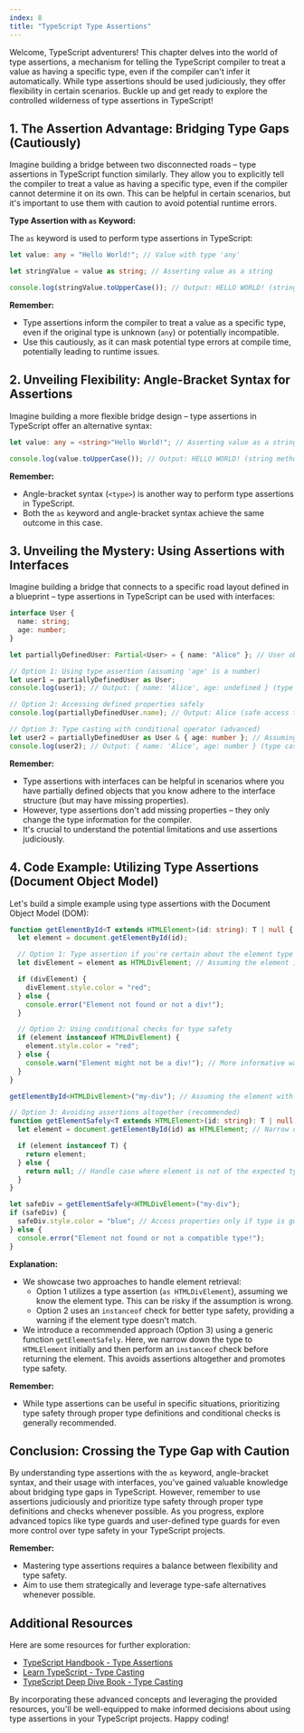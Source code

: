 ```yaml
---
index: 8
title: "TypeScript Type Assertions"
---
```


Welcome, TypeScript adventurers! This chapter delves into the world of type assertions, a mechanism for telling the TypeScript compiler to treat a value as having a specific type, even if the compiler can't infer it automatically. While type assertions should be used judiciously, they offer flexibility in certain scenarios. Buckle up and get ready to explore the controlled wilderness of type assertions in TypeScript!

## 1. The Assertion Advantage: Bridging Type Gaps (Cautiously)

Imagine building a bridge between two disconnected roads – type assertions in TypeScript function similarly. They allow you to explicitly tell the compiler to treat a value as having a specific type, even if the compiler cannot determine it on its own. This can be helpful in certain scenarios, but it's important to use them with caution to avoid potential runtime errors.

**Type Assertion with `as` Keyword:**

The `as` keyword is used to perform type assertions in TypeScript:

```typescript
let value: any = "Hello World!"; // Value with type 'any'

let stringValue = value as string; // Asserting value as a string

console.log(stringValue.toUpperCase()); // Output: HELLO WORLD! (string method available)
```

**Remember:**

- Type assertions inform the compiler to treat a value as a specific type, even if the original type is unknown (`any`) or potentially incompatible.
- Use this cautiously, as it can mask potential type errors at compile time, potentially leading to runtime issues.

## 2. Unveiling Flexibility: Angle-Bracket Syntax for Assertions

Imagine building a more flexible bridge design – type assertions in TypeScript offer an alternative syntax:

```typescript
let value: any = <string>"Hello World!"; // Asserting value as a string using angle brackets

console.log(value.toUpperCase()); // Output: HELLO WORLD! (string method available)
```

**Remember:**

- Angle-bracket syntax (`<type>`) is another way to perform type assertions in TypeScript.
- Both the `as` keyword and angle-bracket syntax achieve the same outcome in this case.

## 3. Unveiling the Mystery: Using Assertions with Interfaces

Imagine building a bridge that connects to a specific road layout defined in a blueprint – type assertions in TypeScript can be used with interfaces:

```typescript
interface User {
  name: string;
  age: number;
}

let partiallyDefinedUser: Partial<User> = { name: "Alice" }; // User object with missing property

// Option 1: Using type assertion (assuming 'age' is a number)
let user1 = partiallyDefinedUser as User;
console.log(user1); // Output: { name: 'Alice', age: undefined } (type assertion doesn't add missing properties)

// Option 2: Accessing defined properties safely
console.log(partiallyDefinedUser.name); // Output: Alice (safe access to defined property)

// Option 3: Type casting with conditional operator (advanced)
let user2 = partiallyDefinedUser as User & { age: number }; // Assuming 'age' is a number (advanced usage)
console.log(user2); // Output: { name: 'Alice', age: number } (type casting with conditional operator)
```

**Remember:**

- Type assertions with interfaces can be helpful in scenarios where you have partially defined objects that you know adhere to the interface structure (but may have missing properties).
- However, type assertions don't add missing properties – they only change the type information for the compiler.
- It's crucial to understand the potential limitations and use assertions judiciously.

## 4. Code Example: Utilizing Type Assertions (Document Object Model)

Let's build a simple example using type assertions with the Document Object Model (DOM):

```typescript
function getElementById<T extends HTMLElement>(id: string): T | null {
  let element = document.getElementById(id);

  // Option 1: Type assertion if you're certain about the element type
  let divElement = element as HTMLDivElement; // Assuming the element is a div

  if (divElement) {
    divElement.style.color = "red";
  } else {
    console.error("Element not found or not a div!");
  }

  // Option 2: Using conditional checks for type safety
  if (element instanceof HTMLDivElement) {
    element.style.color = "red";
  } else {
    console.warn("Element might not be a div!"); // More informative warning
  }
}

getElementById<HTMLDivElement>("my-div"); // Assuming the element with id "my-div" is a div

// Option 3: Avoiding assertions altogether (recommended)
function getElementSafely<T extends HTMLElement>(id: string): T | null {
  let element = document.getElementById(id) as HTMLElement; // Narrow down to HTMLElement

  if (element instanceof T) {
    return element;
  } else {
    return null; // Handle case where element is not of the expected type
  }
}

let safeDiv = getElementSafely<HTMLDivElement>("my-div");
if (safeDiv) {
  safeDiv.style.color = "blue"; // Access properties only if type is guaranteed
} else {
  console.error("Element not found or not a compatible type!");
}
```

**Explanation:**

- We showcase two approaches to handle element retrieval:
  - Option 1 utilizes a type assertion (`as HTMLDivElement`), assuming we know the element type. This can be risky if the assumption is wrong.
  - Option 2 uses an `instanceof` check for better type safety, providing a warning if the element type doesn't match.
- We introduce a recommended approach (Option 3) using a generic function `getElementSafely`. Here, we narrow down the type to `HTMLElement` initially and then perform an `instanceof` check before returning the element. This avoids assertions altogether and promotes type safety.

**Remember:**

- While type assertions can be useful in specific situations, prioritizing type safety through proper type definitions and conditional checks is generally recommended.

## Conclusion: Crossing the Type Gap with Caution

By understanding type assertions with the `as` keyword, angle-bracket syntax, and their usage with interfaces, you've gained valuable knowledge about bridging type gaps in TypeScript. However, remember to use assertions judiciously and prioritize type safety through proper type definitions and checks whenever possible. As you progress, explore advanced topics like type guards and user-defined type guards for even more control over type safety in your TypeScript projects.

**Remember:**

- Mastering type assertions requires a balance between flexibility and type safety.
- Aim to use them strategically and leverage type-safe alternatives whenever possible.

## Additional Resources

Here are some resources for further exploration:

- [TypeScript Handbook - Type Assertions](https://blog.logrocket.com/assertion-functions-typescript/)
- [Learn TypeScript - Type Casting](https://www.reddit.com/r/Chromecast/comments/vk2mre/firefox_fx_cast_tutorial/)
- [TypeScript Deep Dive Book - Type Casting](https://basarat.gitbook.io/typescript/)

By incorporating these advanced concepts and leveraging the provided resources, you'll be well-equipped to make informed decisions about using type assertions in your TypeScript projects. Happy coding!

